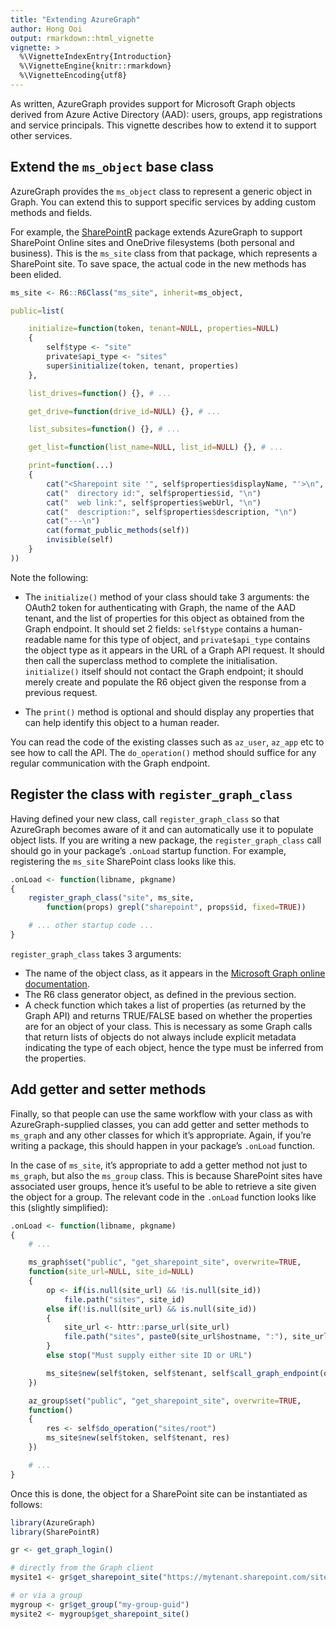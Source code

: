 ```yaml
---
title: "Extending AzureGraph"
author: Hong Ooi
output: rmarkdown::html_vignette
vignette: >
  %\VignetteIndexEntry{Introduction}
  %\VignetteEngine{knitr::rmarkdown}
  %\VignetteEncoding{utf8}
---
```


As written, AzureGraph provides support for Microsoft Graph objects derived from Azure Active Directory (AAD): users, groups, app registrations and service principals. This vignette describes how to extend it to support other services.

## Extend the `ms_object` base class

AzureGraph provides the `ms_object` class to represent a generic object in Graph. You can extend this to support specific services by adding custom methods and fields.

For example, the [SharePointR](https://github.com/hongooi73/SharePointR) package extends AzureGraph to support SharePoint Online sites and OneDrive filesystems (both personal and business). This is the `ms_site` class from that package, which represents a SharePoint site. To save space, the actual code in the new methods has been elided.

```r
ms_site <- R6::R6Class("ms_site", inherit=ms_object,

public=list(

    initialize=function(token, tenant=NULL, properties=NULL)
    {
        self$type <- "site"
        private$api_type <- "sites"
        super$initialize(token, tenant, properties)
    },

    list_drives=function() {}, # ...

    get_drive=function(drive_id=NULL) {}, # ...

    list_subsites=function() {}, # ...

    get_list=function(list_name=NULL, list_id=NULL) {}, # ...

    print=function(...)
    {
        cat("<Sharepoint site '", self$properties$displayName, "'>\n", sep="")
        cat("  directory id:", self$properties$id, "\n")
        cat("  web link:", self$properties$webUrl, "\n")
        cat("  description:", self$properties$description, "\n")
        cat("---\n")
        cat(format_public_methods(self))
        invisible(self)
    }
))
```

Note the following:

- The `initialize()` method of your class should take 3 arguments: the OAuth2 token for authenticating with Graph, the name of the AAD tenant, and the list of properties for this object as obtained from the Graph endpoint. It should set 2 fields: `self$type` contains a human-readable name for this type of object, and `private$api_type` contains the object type as it appears in the URL of a Graph API request. It should then call the superclass method to complete the initialisation. `initialize()` itself should not contact the Graph endpoint; it should merely create and populate the R6 object given the response from a previous request.

- The `print()` method is optional and should display any properties that can help identify this object to a human reader.

You can read the code of the existing classes such as `az_user`, `az_app` etc to see how to call the API. The `do_operation()` method should suffice for any regular communication with the Graph endpoint.

## Register the class with `register_graph_class`

Having defined your new class, call `register_graph_class` so that AzureGraph becomes aware of it and can automatically use it to populate object lists. If you are writing a new package, the `register_graph_class` call should go in your package's `.onLoad` startup function. For example, registering the `ms_site` SharePoint class looks like this.

```r
.onLoad <- function(libname, pkgname)
{
    register_graph_class("site", ms_site,
        function(props) grepl("sharepoint", props$id, fixed=TRUE))

    # ... other startup code ...
}
```

`register_graph_class` takes 3 arguments:

- The name of the object class, as it appears in the [Microsoft Graph online documentation](https://docs.microsoft.com/en-us/graph/api/overview?view=graph-rest-1.0).
- The R6 class generator object, as defined in the previous section.
- A check function which takes a list of properties (as returned by the Graph API) and returns TRUE/FALSE based on whether the properties are for an object of your class. This is necessary as some Graph calls that return lists of objects do not always include explicit metadata indicating the type of each object, hence the type must be inferred from the properties.

## Add getter and setter methods

Finally, so that people can use the same workflow with your class as with AzureGraph-supplied classes, you can add getter and setter methods to `ms_graph` and any other classes for which it's appropriate. Again, if you're writing a package, this should happen in your package's `.onLoad` function.

In the case of `ms_site`, it's appropriate to add a getter method not just to `ms_graph`, but also the `ms_group` class. This is because SharePoint sites have associated user groups, hence it's useful to be able to retrieve a site given the object for a group. The relevant code in the `.onLoad` function looks like this (slightly simplified):

```r
.onLoad <- function(libname, pkgname)
{
    # ...

    ms_graph$set("public", "get_sharepoint_site", overwrite=TRUE,
    function(site_url=NULL, site_id=NULL)
    {
        op <- if(is.null(site_url) && !is.null(site_id))
            file.path("sites", site_id)
        else if(!is.null(site_url) && is.null(site_id))
        {
            site_url <- httr::parse_url(site_url)
            file.path("sites", paste0(site_url$hostname, ":"), site_url$path)
        }
        else stop("Must supply either site ID or URL")

        ms_site$new(self$token, self$tenant, self$call_graph_endpoint(op))
    })

    az_group$set("public", "get_sharepoint_site", overwrite=TRUE,
    function()
    {
        res <- self$do_operation("sites/root")
        ms_site$new(self$token, self$tenant, res)
    })

    # ...
}
```

Once this is done, the object for a SharePoint site can be instantiated as follows:

```r
library(AzureGraph)
library(SharePointR)

gr <- get_graph_login()

# directly from the Graph client
mysite1 <- gr$get_sharepoint_site("https://mytenant.sharepoint.com/sites/my-site-name")

# or via a group
mygroup <- gr$get_group("my-group-guid")
mysite2 <- mygroup$get_sharepoint_site()
```
